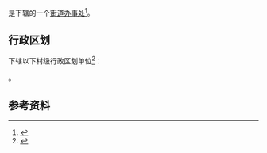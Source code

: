 {{中国乡级行政区|22/01/13/013/000}}

'''{{PAGENAMEBASE}}'''是{{PRC admin/fullname|22/01/13/013/000|3}}下辖的一个[[街道办事处|街道办事处]]<ref>{{PRC admin/ref sgc|{{PRC admin/parent|22/01/13/013/000}}}}</ref>。

== 行政区划 ==
{{PAGENAMEBASE}}下辖以下村级行政区划单位<ref>{{PRC admin/ref sgc|22/01/13/013/000}}</ref>：

{{PRC admin/children|22/01/13/013/000}}。

== 参考资料 ==
{{reflist}}

{{吉林行政区划小作品}}
{{PRC admin/navcat|22/01/13/013/000}}